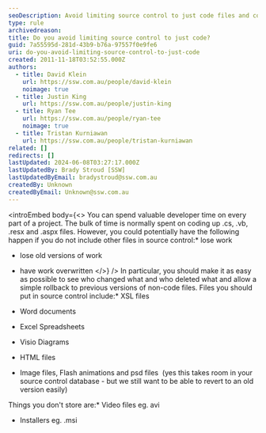 ```yaml
---
seoDescription: Avoid limiting source control to just code files and consider including other essential project components, such as XSL files, Word documents, Excel Spreadsheets, Visio Diagrams, HTML files, and image files.
type: rule
archivedreason:
title: Do you avoid limiting source control to just code?
guid: 7a55595d-281d-43b9-b76a-97557f0e9fe6
uri: do-you-avoid-limiting-source-control-to-just-code
created: 2011-11-18T03:52:55.000Z
authors:
  - title: David Klein
    url: https://ssw.com.au/people/david-klein
    noimage: true
  - title: Justin King
    url: https://ssw.com.au/people/justin-king
  - title: Ryan Tee
    url: https://ssw.com.au/people/ryan-tee
    noimage: true
  - title: Tristan Kurniawan
    url: https://ssw.com.au/people/tristan-kurniawan
related: []
redirects: []
lastUpdated: 2024-06-08T03:27:17.000Z
lastUpdatedBy: Brady Stroud [SSW]
lastUpdatedByEmail: bradystroud@ssw.com.au
createdBy: Unknown
createdByEmail: Unknown@ssw.com.au
---
```


<introEmbed
  body={<>
You can spend valuable developer time on every part of a project. The bulk of time is normally spent on coding up .cs, .vb, .resx and .aspx files. However, you could potentially have the following happen if you do not include other files in source control:\* lose work

- lose old versions of work
- have work overwritten
  </>}
/>
In particular, you should make it as easy as possible to see who changed what and who deleted what and allow a simple rollback to previous versions of non-code files. Files you should put in source control include:\* XSL files

- Word documents
- Excel Spreadsheets
- Visio Diagrams
- HTML files
- Image files, Flash animations and psd files  (yes this takes room in your source control database - but we still want to be able to revert to an old version easily)

Things you don't store are:\* Video files eg. avi

- Installers eg. .msi
